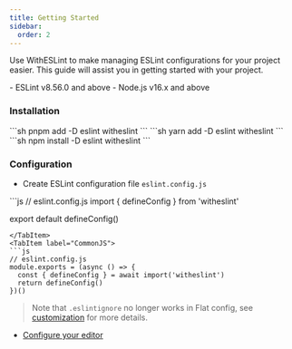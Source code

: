 ```yaml
---
title: Getting Started
sidebar:
  order: 2
---
```


Use WithESLint to make managing ESLint configurations for your project easier. This guide will assist you in getting started with your project.

<Aside type="danger" title="Requirements">
  - ESLint v8.56.0 and above
  - Node.js v16.x and above
</Aside>

### Installation

<Tabs>
  <TabItem label="pnpm">
  ```sh
  pnpm add -D eslint witheslint
  ```
  </TabItem>
  <TabItem label="yarn">
  ```sh
  yarn add -D eslint witheslint
  ```
  </TabItem>
  <TabItem label="npm">
  ```sh
  npm install -D eslint witheslint
  ```
  </TabItem>
</Tabs>

### Configuration

- Create ESLint configuration file `eslint.config.js`

<Tabs>
  <TabItem label="ESModule">
  ```js
  // eslint.config.js
  import { defineConfig } from 'witheslint'

  export default defineConfig()
  ```
  </TabItem>
  <TabItem label="CommonJS">
  ```js
  // eslint.config.js
  module.exports = (async () => {
    const { defineConfig } = await import('witheslint')
    return defineConfig()
  })()
  ```
  </TabItem>
</Tabs>


> Note that `.eslintignore` no longer works in Flat config, see [customization](/guides/customization) for more details.



- [Configure your editor](/guides/ide-support)

